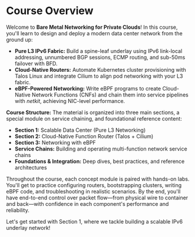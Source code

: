 # Course Overview

Welcome to **Bare Metal Networking for Private Clouds**! In this course, you'll learn to design and deploy a modern data center network from the ground up:

- **Pure L3 IPv6 Fabric:** Build a spine-leaf underlay using IPv6 link-local addressing, unnumbered BGP sessions, ECMP routing, and sub-50ms failover with BFD.
- **Cloud-Native Routers:** Automate Kubernetes cluster provisioning with Talos Linux and integrate Cilium to align pod networking with your L3 fabric.
- **eBPF-Powered Networking:** Write eBPF programs to create Cloud-Native Network Functions (CNFs) and chain them into service pipelines with *netkit*, achieving NIC-level performance.

**Course Structure:** The material is organized into three main sections, a special module on service chaining, and foundational reference content:
- **Section 1:** Scalable Data Center (Pure L3 Networking)
- **Section 2:** Cloud-Native Function Router (Talos + Cilium)
- **Section 3:** Networking with eBPF
- **Service Chains:** Building and operating multi-function network service chains
- **Foundations & Integration:** Deep dives, best practices, and reference architectures

Throughout the course, each concept module is paired with hands-on labs. You'll get to practice configuring routers, bootstrapping clusters, writing eBPF code, and troubleshooting in realistic scenarios. By the end, you'll have end-to-end control over packet flow—from physical wire to container and back—with confidence in each component's performance and reliability.

Let's get started with Section 1, where we tackle building a scalable IPv6 underlay network!
